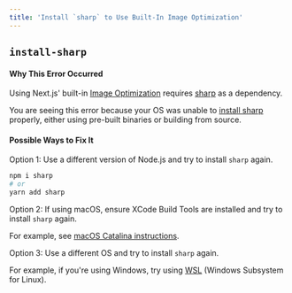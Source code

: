 ```yaml
---
title: 'Install `sharp` to Use Built-In Image Optimization'
---
```


## `install-sharp`

#### Why This Error Occurred

Using Next.js' built-in [Image Optimization](/docs/basic-features/image-optimization) requires [sharp](https://www.npmjs.com/package/sharp) as a dependency.

You are seeing this error because your OS was unable to [install sharp](https://sharp.pixelplumbing.com/install) properly, either using pre-built binaries or building from source.

#### Possible Ways to Fix It

Option 1: Use a different version of Node.js and try to install `sharp` again.

```bash filename="Terminal"
npm i sharp
# or
yarn add sharp
```

Option 2: If using macOS, ensure XCode Build Tools are installed and try to install `sharp` again.

For example, see [macOS Catalina instructions](https://github.com/nodejs/node-gyp/blob/66c0f0446749caa591ad841cd029b6d5b5c8da42/macOS_Catalina.md).

Option 3: Use a different OS and try to install `sharp` again.

For example, if you're using Windows, try using [WSL](https://docs.microsoft.com/en-us/windows/wsl/about) (Windows Subsystem for Linux).
